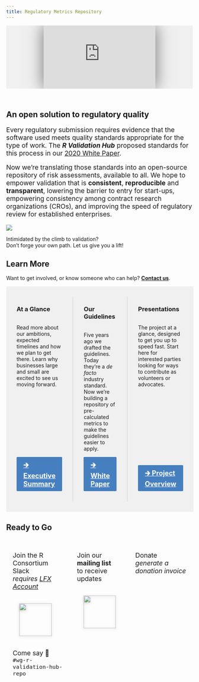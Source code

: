 ```yaml
---
title: Regulatory Metrics Repository
---
```


<style>
.showcase-content-container {
  display: flex;
  position: relative;
  justify-content: center;
  width: 100%;
  overflow: hidden;
}

.showcase-content {
  box-shadow: 0 0 3em #0008;
  width: 90%;
}

@media (min-width: 768px) {
  .showcase-content {
    width: 60%;
  }
}

.embedded-video {
  height: auto;
  aspect-ratio: 16/9;
}

.flex-row {
  display: flex;
  flex-direction: row;
}

.card > h3 {
  margin: 0;
  margin-bottom: 0.8em;
}

.card {
  padding: 2em 0em;
}

.card-body {
  display: flex;
  flex-direction: column;
  margin: 0 !important;
  padding: 0em 2em;
  height: 100%;
}

.card-body :last-child {
  margin-top: auto;
}

.card + .card .card-body {
  border-left: 2px solid #0001;
}

.card-button {
  display: inline-block;
  background: #467fbf;
  color: white;
  padding: 0.5em 1.0em;
  margin-bottom: 0.75em;
  font-size: 1.3em;
  font-weight: bold;
  border-radius: 0.125em;
}

.card-button:hover {
  text-decoration: none;
  color: white;
  background: #265f9f;
}

.card-button * {
  padding: 0;
  margin: 0;
}

.bg-gray {
  background-color: #dcdcdc;
}

.bg-light-gray {
  background-color: #f0f0f0;
}

.drop-shadow {
  -webkit-filter: drop-shadow(0 0.125em 0.2em rgba(0, 0, 0, .25));
  filter: drop-shadow(0 0.125em 0.2em rgba(0, 0, 0, .25));
}

.pointer:hover {
  cursor: pointer;
}

.ready {
  padding: 1em; 
  border-radius: 1em;
}

.ready:hover {
  background-color: #EEE;
}

.DRAFT {
  position: absolute;
  width: 100%;
  height: 100%;
}

.DRAFT::after {
  content: "DRAFT";
  top: 50%;
  font-weight: bolder;
  color: #F00B;
  transform: scale(18) rotate(-20deg);
  display: block;
  font-size: 100%;
  position: absolute;
  left: 50%;
}
</style>


<div style="padding-bottom: 2em;">
<div class="showcase-content-container bg-light-gray">
<iframe
class="showcase-content embedded-video"
src="https://www.youtube.com/embed/wyg2R9YSF9I?si=8Oy5CTba6NKBJx2j"
title="R Validation Hub Workstream Updates"
frameborder="0"
allow="accelerometer; autoplay; clipboard-write; encrypted-media; gyroscope; picture-in-picture; web-share"
referrerpolicy="strict-origin-when-cross-origin"
allowfullscreen
></iframe>
</div>
</div>

## An open solution to regulatory quality

<div class="row">
<div class="col-sm-8" style="font-size: 1.25em;">

Every regulatory submission requires evidence that the software used meets
quality standards appropriate for the type of work. The ***R Validation Hub***
proposed standards for this process in our [2020 White Paper](/white-paper).

Now we're translating those standards into an open-source repository of
risk assessments, available to all. We hope to empower validation that is
**consistent**, **reproducible** and **transparent**, lowering the barrier
to entry for start-ups, empowering consistency among contract research
organizations (CROs), and improving the speed of regulatory review for
established enterprises.

</div>
<div class="col-sm-4 text-center">

<img style="max-width: 100%;" src="/img/validation-mountain.svg"/>

Intimidated by the climb to validation?  
Don't forge your own path. Let us give
you a lift!

</div>
</div>

<div class="text-center">
<div class="heading">

## Learn More

</div>
Want to get involved, or know someone who can help? <span style="font-weight: bold;"><a href="https://lists.r-consortium.org/g/RConsortium-Validation-Hub">Contact us</a></span>.
</div>

<div class="row flex-row">

<div class="card col-sm-4 bg-light-gray">
<div class="card-body">
### At a Glance

Read more about our ambitions, expected timelines and how we plan to get
there. Learn why businesses large and small are excited to see us moving
forward.

<a class="card-button" target="_blank" href="/docs/repository-executive-summary.pdf">
&#x1F872; Executive Summary
</a>
</div>
</div>

<div class="card col-sm-4 bg-light-gray">
<div class="card-body">
### Our Guidelines

Five years ago we drafted the guidelines. Today they're a _de facto_ industry
standard. Now we're building a repository of pre-calculated metrics to make
the guidelines easier to apply.

<a class="card-button" href="/white-paper">
&#x1F872; White Paper
</a>
</div>
</div>

<div class="card col-sm-4 bg-light-gray">
<div class="card-body">
### Presentations

The project at a glance, designed to get you up to speed fast. Start here
for interested parties looking for ways to contribute as volunteers or
advocates.

<a class="card-button" target="_blank" href="https://docs.google.com/presentation/d/e/2PACX-1vQ1xdpU-1mVqamhH4Wv4sfPJX36mfYhZozpAdHfKwEO-tBSY6nmr6-D2otztc23rEM-4-aAA7s0PiR5/pub">
&#x1F872; Project Overview
</a>
</div>
</div>

</div>

<div class="heading text-center">
## Ready to Go
</div>


<div class="row flex-row" style="font-size: 1.25em;">


<div class="ready col-sm-4 text-center pointer" onclick="window.open('https://slack.r-consortium.org');">
<div>
Join the R Consortium Slack<br>
<i>requires <a href="https://lfx.linuxfoundation.org/">LFX Account</a></i>
</div>
<img class="drop-shadow" style="margin: 1em; width: 5em;" src="/img/slack.svg"></img>
<div>
Come say &#x1F44B; <br>
`#wg-r-validation-hub-repo`
</div>
</div>

<div class="ready col-sm-4 text-center pointer" onclick="window.open('https://lists.r-consortium.org/g/RConsortium-Validation-Hub')">
<div>
Join our <strong>mailing list</strong><br>
to receive updates
</div>
<img class="drop-shadow" style="margin: 1em; width: 5em;" src="/img/bell.png"></img>
</div>

<div class="ready col-sm-4 text-center pointer" onclick="">
<div>
Donate<br>
<i>generate a donation invoice</i>
</div>
</div>

</div>
